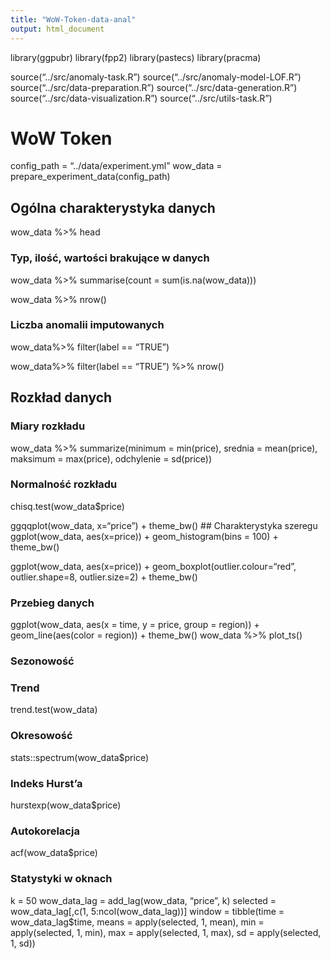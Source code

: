 ```yaml
---
title: "WoW-Token-data-anal"
output: html_document
---
```

library(ggpubr)
library(fpp2)
library(pastecs)
library(pracma)

source("../src/anomaly-task.R")
source("../src/anomaly-model-LOF.R")
source("../src/data-preparation.R")
source("../src/data-generation.R")
source("../src/data-visualization.R")
source("../src/utils-task.R")

# WoW Token
config_path = "../data/experiment.yml"
wow_data = prepare_experiment_data(config_path)

## Ogólna charakterystyka danych 
wow_data %>%
  head
  
### Typ, ilość, wartości brakujące w danych
wow_data %>% 
  summarise(count = sum(is.na(wow_data)))
  
wow_data %>%
  nrow()
  
### Liczba anomalii imputowanych
wow_data%>%
  filter(label == "TRUE") 
  
wow_data%>%
  filter(label == "TRUE") %>%
  nrow()
  
## Rozkład danych
### Miary rozkładu
wow_data %>%
  summarize(minimum = min(price), srednia = mean(price), maksimum = max(price), odchylenie = sd(price))
  
### Normalność rozkładu
chisq.test(wow_data$price)

ggqqplot(wow_data, x="price") + theme_bw() 
## Charakterystyka szeregu
ggplot(wow_data, aes(x=price)) + geom_histogram(bins = 100) + theme_bw()

ggplot(wow_data, aes(x=price)) + geom_boxplot(outlier.colour="red", outlier.shape=8, outlier.size=2) + theme_bw()

### Przebieg danych
ggplot(wow_data, aes(x = time, y = price, group = region)) + geom_line(aes(color = region)) + theme_bw()
wow_data %>% plot_ts()

### Sezonowość
<!-- decomposedRes <- decompose(wow_data$price, type="additive") # use type = "additive" for additive components -->
<!-- plot (decomposedRes) # see plot below -->
<!-- stlRes <- stl(wow_data$price, s.window = "periodic") -->
### Trend
trend.test(wow_data)

### Okresowość 
stats::spectrum(wow_data$price)

### Indeks Hurst'a
hurstexp(wow_data$price)

### Autokorelacja
acf(wow_data$price)

### Statystyki w oknach 
k = 50
wow_data_lag = add_lag(wow_data, "price", k)
selected = wow_data_lag[,c(1, 5:ncol(wow_data_lag))]
window = tibble(time = wow_data_lag$time,
    means = apply(selected, 1, mean),
    min = apply(selected, 1, min),
    max = apply(selected, 1, max),
    sd = apply(selected, 1, sd))
 